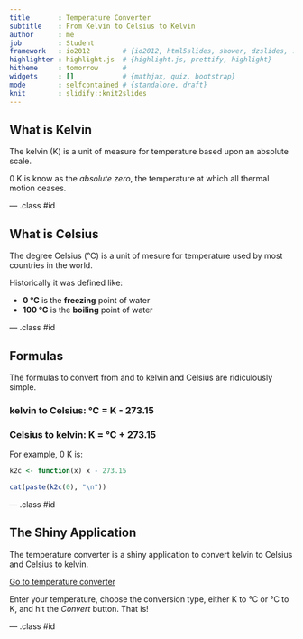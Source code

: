 ```yaml
---
title       : Temperature Converter
subtitle    : From Kelvin to Celsius to Kelvin
author      : me
job         : Student
framework   : io2012        # {io2012, html5slides, shower, dzslides, ...}
highlighter : highlight.js  # {highlight.js, prettify, highlight}
hitheme     : tomorrow      # 
widgets     : []            # {mathjax, quiz, bootstrap}
mode        : selfcontained # {standalone, draft}
knit        : slidify::knit2slides
---
```


## What is Kelvin

The kelvin (K) is a unit of measure for temperature based upon an absolute scale.

0 K is know as the _absolute zero_, the temperature at which all thermal motion ceases.

--- .class #id 

## What is Celsius

The degree Celsius (°C) is a unit of mesure for temperature used by most countries
in the world.

Historically it was defined like:

- **0 °C** is the **freezing** point of water
- **100 °C** is the **boiling** point of water

--- .class #id

## Formulas

The formulas to convert from and to kelvin and Celsius are ridiculously
simple.

### kelvin to Celsius: °C = K - 273.15

### Celsius to kelvin: K = °C + 273.15

For example, 0 K is:

```r
k2c <- function(x) x - 273.15

cat(paste(k2c(0), "\n"))
```

--- .class #id

## The Shiny Application

The temperature converter is a shiny application to convert kelvin to Celsius
and Celsius to kelvin.

[Go to temperature converter](https://lkdjiin.shinyapps.io/c9project)

Enter your temperature, choose the conversion type, either K to °C or
°C to K, and hit the *Convert* button. That is!

--- .class #id


